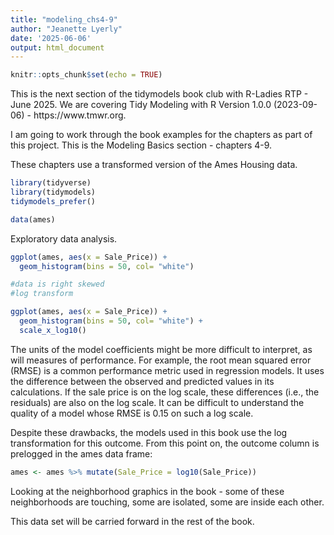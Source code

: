 ```yaml
---
title: "modeling_chs4-9"
author: "Jeanette Lyerly"
date: '2025-06-06'
output: html_document
---
```


```r
knitr::opts_chunk$set(echo = TRUE)
```

This is the next section of the tidymodels book club with R-Ladies RTP - June 2025. 
We are covering Tidy Modeling with R Version 1.0.0 (2023-09-06) - https://www.tmwr.org.

I am going to work through the book examples for the chapters as part of this project. This is the Modeling Basics section - chapters 4-9.

These chapters use a transformed version of the Ames Housing data.

```r

library(tidyverse) 
library(tidymodels)
tidymodels_prefer()

data(ames)


```

Exploratory data analysis.

```r

ggplot(ames, aes(x = Sale_Price)) + 
  geom_histogram(bins = 50, col= "white")

#data is right skewed
#log transform

ggplot(ames, aes(x = Sale_Price)) + 
  geom_histogram(bins = 50, col= "white") +
  scale_x_log10()

```

The units of the model coefficients might be more difficult to interpret, as will measures of performance. For example, the root mean squared error (RMSE) is a common performance metric used in regression models. It uses the difference between the observed and predicted values in its calculations. If the sale price is on the log scale, these differences (i.e., the residuals) are also on the log scale. It can be difficult to understand the quality of a model whose RMSE is 0.15 on such a log scale.

Despite these drawbacks, the models used in this book use the log transformation for this outcome. From this point on, the outcome column is prelogged in the ames data frame:

```r
ames <- ames %>% mutate(Sale_Price = log10(Sale_Price))


```

Looking at the neighborhood graphics in the book - some of these neighborhoods are touching, some are isolated, some are inside each other.

This data set will be carried forward in the rest of the book.


